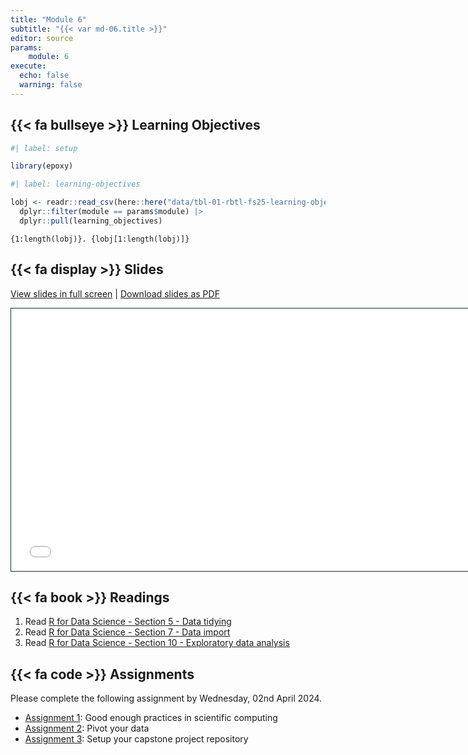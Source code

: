 ```yaml
---
title: "Module 6"
subtitle: "{{< var md-06.title >}}"
editor: source
params:
    module: 6
execute: 
  echo: false
  warning: false
---
```


## {{< fa bullseye >}} Learning Objectives

```r
#| label: setup

library(epoxy)
```

```r
#| label: learning-objectives

lobj <- readr::read_csv(here::here("data/tbl-01-rbtl-fs25-learning-objectives.csv")) |> 
  dplyr::filter(module == params$module) |>
  dplyr::pull(learning_objectives)

```

```epoxy
{1:length(lobj)}. {lobj[1:length(lobj)]}
```

## {{< fa display >}} Slides

[View slides in full screen](../slides/lec-06-vectors.html) | [Download slides as PDF](https://github.com/rbtl-fs25/website/raw/main/slides/lec-06-vectors.pdf)

```{=html}
<iframe class="slide-deck" src="../slides/lec-06-vectors.html" height="420" width="747" style="border: 1px solid #123233;"></iframe>
```

## {{< fa book >}} Readings

1. Read [R for Data Science - Section 5 - Data tidying](https://r4ds.hadley.nz/data-tidy)
1. Read [R for Data Science - Section 7 - Data import](https://r4ds.hadley.nz/data-import)  
2. Read [R for Data Science - Section 10 - Exploratory data analysis](https://r4ds.hadley.nz/eda)  

## {{< fa code >}} Assignments

Please complete the following assignment by Wednesday, 02nd April 2024. 

-   [Assignment 1](../assignments/md-06/am-06-1-reading.qmd): Good enough practices in scientific computing
-   [Assignment 2](../assignments/md-06/am-06-2-pivoting.qmd): Pivot your data 
-   [Assignment 3](../assignments/md-06/am-06-3-project.qmd): Setup your capstone project repository
